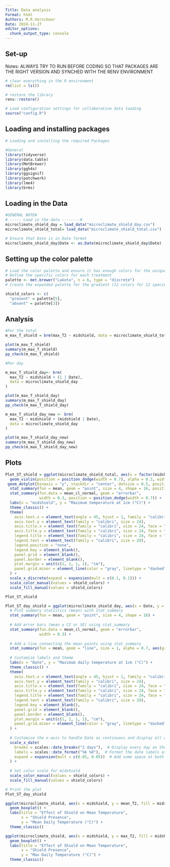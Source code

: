 ```yaml
---
Title: Data analysis
Format: html
Authors: M.R.Verschoor
Date: 2024-11-27
editor_options: 
  chunk_output_type: console
---
```


## Set-up

Notes: ALWAYS TRY TO RUN BEFORE CODING SO THAT PACKAGES ARE THE RIGHT VERSION AND SYNCHED WITH THE RENV ENVIRONMENT

```r

# clear everything in the R environment
rm(list = ls())

# restore the library
renv::restore()

# Load configuration settings for collaborative data loading
source("config.R")  

```


## Loading and installing packages

```r

# Loading and installing the required Packages

#General
library(tidyverse)
library(data.table)
library(MetBrewer)
library(ggh4x)
library(ggsignif)
library(patchwork)
library(lme4)
library(brms)

```

## Loading in the Data 

```r

#GENERAL NOTE# 
# ----- Load in the data --------# 
microclimate_shield_day = load_data("microclimate_shield_day.csv")
microclimate_shield_total= load_data("microclimate_shield_total.csv")

# Ensure that Date is in Date format
microclimate_shield_day$Date <- as.Date(microclimate_shield_day$Date)

```

## Setting up the color palette

```r

# Load the color palette and ensure it has enough colors for the unique levels in `treatment`
# Define the specific colors for each treatment
palette <- met.brewer("Lakota", n = 6, type = "discrete")
# Create the expanded palette for the gradient (12 colors for 12 species)

shield_colors <- c(
  "present" = palette[5],
  "absent" = palette[3])

```

## Analysis

```r

#For the total
m_max_T_shield = brm(max_T2 ~ midshield, data = microclimate_shield_total)

plot(m_max_T_shield)
summary(m_max_T_shield)
pp_check(m_max_T_shield)

#Per day

m_max_T_shield_day<- brm(
  max_T2 ~ midshield + (1 | Date),
  data = microclimate_shield_day
)

plot(m_max_T_shield_day)
summary(m_max_T_shield_day)
pp_check(m_max_T_shield_day)

m_max_T_shield_day_new <- brm(
  max_T2 ~ midshield + (midshield | Date),
  data = microclimate_shield_day
)

plot(m_max_T_shield_day_new)
summary(m_max_T_shield_day_new)
pp_check(m_max_T_shield_day_new)

```

## Plots

```r

Plot_ST_shield = ggplot(microclimate_shield_total, aes(x = factor(midshield, levels = c('present', 'absent')), y = max_T2, color = midshield, fill = midshield)) +
  geom_violin(position = position_dodge(width = 0.7), alpha = 0.3, width = 0.6) +
 geom_dotplot(binaxis = "y", stackdir = "center", dotsize = 0.5, position = position_dodge(width = 0.7), alpha = 0.3) + # Adjusted dot size and position
  stat_summary(fun = mean, geom = "point", size = 4, shape = 16, position = position_dodge(width = 0.7)) +
  stat_summary(fun.data = mean_cl_normal, geom = "errorbar", 
               width = 0.3, position = position_dodge(width = 0.7)) +
  labs(x = "midshield", y = "Maximum temperature at 1cm (°C)") +
  theme_classic() +
  theme(
    axis.text.x = element_text(angle = 45, hjust = 1, family = "calibri", size = 20),
    axis.text.y = element_text(family = "calibri", size = 24),
    axis.title.x = element_text(family = "calibri", size = 24, face = "bold"),
    axis.title.y = element_text(family = "calibri", size = 24, face = "bold"),
    legend.title = element_text(family = "calibri", size = 24, face = "bold"),
    legend.text = element_text(family = "calibri", size = 20),
    legend.position = "none",
    legend.key = element_blank(),
    panel.grid = element_blank(),
    panel.border = element_blank(),
    plot.margin = unit(c(1, 1, 1, 1), "cm"),
    panel.grid.minor = element_line(color = "gray", linetype = "dashed", size = 0.5) # Add minor gridlines
  ) +
  scale_x_discrete(expand = expansion(mult = c(0.1, 0.1))) +
  scale_color_manual(values = shield_colors) +
  scale_fill_manual(values = shield_colors) 

Plot_ST_shield

Plot_ST_day_shield = ggplot(microclimate_shield_day, aes(x = Date, y = max_T2, color = midshield, fill = midshield)) + 
  # Plot summary statistics (mean) with stat_summary
  stat_summary(fun = mean, geom = "point", size = 4, shape = 16) + 
  
  # Add error bars (mean ± CI or SE) using stat_summary
  stat_summary(fun.data = mean_cl_normal, geom = "errorbar", 
               width = 0.3) + 
  
  # Add a line connecting the mean points using stat_summary
  stat_summary(fun = mean, geom = "line", size = 1, alpha = 0.7, aes(group = midshield)) + 
  
  # Customize labels and theme
  labs(x = "Date", y = "Maximum daily temperature at 1cm (°C)") +
  theme_classic() +
  theme(
    axis.text.x = element_text(angle = 45, hjust = 1, family = "calibri", size = 20),
    axis.text.y = element_text(family = "calibri", size = 24),
    axis.title.x = element_text(family = "calibri", size = 24, face = "bold"),
    axis.title.y = element_text(family = "calibri", size = 24, face = "bold"),
    legend.title = element_text(family = "calibri", size = 24, face = "bold"),
    legend.text = element_text(family = "calibri", size = 20),
    legend.key = element_blank(),
    panel.grid = element_blank(),
    panel.border = element_blank(),
    plot.margin = unit(c(1, 1, 1, 1), "cm"),
    panel.grid.minor = element_line(color = "gray", linetype = "dashed", size = 0.5) # Add minor gridlines
  ) +
  
  # Customize the x-axis to handle Date as continuous and display all dates
  scale_x_date(
    breaks = scales::date_breaks("2 days"),  # Display every day on the x-axis
    labels = scales::date_format("%b %d"),  # Format the date labels as "Month Day"
    expand = expansion(mult = c(0.05, 0.05))  # Add some space at both ends of the plot
  ) +
  
  # Set color scale for midshield
  scale_color_manual(values = shield_colors) +
  scale_fill_manual(values = shield_colors)

# Print the plot
Plot_ST_day_shield

ggplot(microclimate_shield, aes(x = midshield, y = mean_T2, fill = midshield)) +
  geom_boxplot() +
  labs(title = "Effect of Shield on Mean Temperature",
       x = "Shield Presence",
       y = "Mean Daily Temperature (°C)") +
  theme_classic()

ggplot(microclimate_shield, aes(x = midshield, y = max_T2, fill = midshield)) +
  geom_boxplot() +
  labs(title = "Effect of Shield on Mean Temperature",
       x = "Shield Presence",
       y = "Max Daily Temperature (°C)") +
  theme_classic()

```


